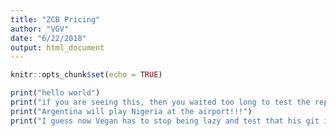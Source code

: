 ```yaml
---
title: "ZCB Pricing"
author: "VGV"
date: "6/22/2018"
output: html_document
---
```


```r
knitr::opts_chunk$set(echo = TRUE)
```

```r
print("hello world")
print("if you are seeing this, then you waited too long to test the repository :(")
print("Argentina will play Nigeria at the airport!!!")
print("I guess now Vegan has to stop being lazy and test that his git is working...")
```

